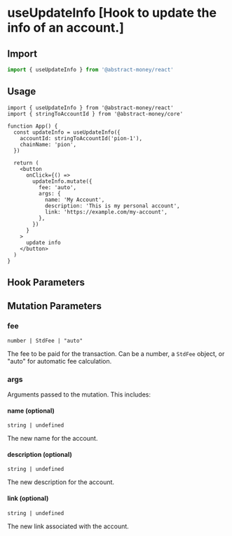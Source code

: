 
# useUpdateInfo [Hook to update the info of an account.]

## Import

```ts twoslash 
import { useUpdateInfo } from '@abstract-money/react'
```

## Usage

```tsx twoslash [index.tsx]
import { useUpdateInfo } from '@abstract-money/react'
import { stringToAccountId } from '@abstract-money/core'

function App() {
  const updateInfo = useUpdateInfo({
    accountId: stringToAccountId('pion-1'),
    chainName: 'pion',
  })

  return (
    <button
      onClick={() =>
        updateInfo.mutate({
          fee: 'auto',
          args: {
            name: 'My Account',
            description: 'This is my personal account',
            link: 'https://example.com/my-account',
          },
        })
      }
    >
      update info
    </button>
  )
}
```

## Hook Parameters
<ParameterCommonSnippet/>
<ParameterMutationSnippet />

## Mutation Parameters

### fee

`number | StdFee | "auto"`

The fee to be paid for the transaction. Can be a number, a `StdFee` object, or "auto" for automatic fee calculation.

### args

Arguments passed to the mutation. This includes:

#### name (optional)

`string | undefined`

The new name for the account.

#### description (optional)

`string | undefined`

The new description for the account.

#### link (optional)

`string | undefined`

The new link associated with the account.